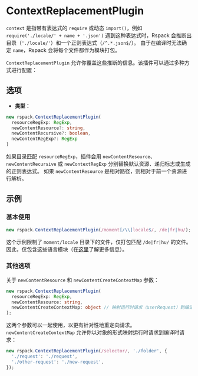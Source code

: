 
<WebpackLicense from="https://webpack.js.org/plugins/context-replacement-plugin/" />

# ContextReplacementPlugin

`context` 是指带有表达式的 `require` 或动态 `import()`，例如 `require('./locale/' + name + '.json')`
遇到这种表达式时，Rspack 会推断出目录（`'./locale/'`）和一个正则表达式（`/^.*.json$/`）。
由于在编译时无法确定 `name`，Rspack 会将每个文件都作为模块打包。

`ContextReplacementPlugin` 允许你覆盖这些推断的信息。该插件可以通过多种方式进行配置：

## 选项

- **类型：**

```ts
new rspack.ContextReplacementPlugin(
  resourceRegExp: RegExp,
  newContentResource?: string,
  newContentRecursive?: boolean,
  newContentRegExp?: RegExp
)
```

如果目录匹配 `resourceRegExp`，插件会用 `newContentResource`、`newContentRecursive` 或 `newContextRegExp` 分别替换默认资源、递归标志或生成的正则表达式。
如果 `newContentResource` 是相对路径，则相对于前一个资源进行解析。

## 示例

### 基本使用

```js
new rspack.ContextReplacementPlugin(/moment[/\\]locale$/, /de|fr|hu/);
```

这个示例限制了 `moment/locale` 目录下的文件，仅打包匹配 `/de|fr|hu/` 的文件。因此，仅包含这些语言模块（在[这里](https://github.com/moment/moment/issues/2373)了解更多信息）。

### 其他选项

关于 `newContentResource` 和 `newContentCreateContextMap` 参数：

```ts
new rspack.ContextReplacementPlugin(
  resourceRegExp: RegExp,
  newContentResource: string,
  newContentCreateContextMap: object // 映射运行时请求（userRequest）到编译时请求（request）
);
```

这两个参数可以一起使用，以更有针对性地重定向请求。`newContentCreateContextMap` 允许你以对象的形式映射运行时请求到编译时请求：

```js
new rspack.ContextReplacementPlugin(/selector/, './folder', {
  './request': './request',
  './other-request': './new-request',
});
```
